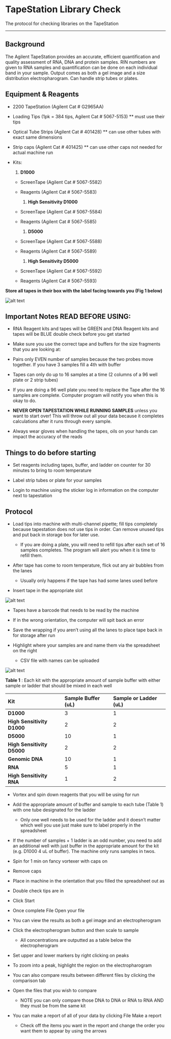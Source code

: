 # TapeStation Library Check

The protocol for checking libraries on the TapeStation

------------------------------------------------------------------------

## **Background** {.unnumbered}

The Agilent TapeStation provides an accurate, efficient quantification and quality assessment of RNA, DNA and protein samples. RIN numbers are given to RNA samples and quantification can be done on each individual band in your sample. Output comes as both a gel image and a size distribution electropharogram. Can handle strip tubes or plates.

## **Equipment & Reagents** {.unnumbered}

-   2200 TapeStation (Agilent Cat \# G2965AA)

-   Loading Tips (1pk = 384 tips, Agilent Cat \# 5067-5153) \*\* must use their tips

-   Optical Tube Strips (Agilent Cat \# 401428) \*\* can use other tubes with exact same dimensions

-   Strip caps (Agilent Cat \# 401425) \*\* can use other caps not needed for actual machine run

-   Kits:

    1.  **D1000**

    -   ScreenTape (Agilent Cat \# 5067-5582)

    -   Reagents (Agilent Cat \# 5067-5583)

        1.  **High Sensitivity D1000**

    -   ScreenTape (Agilent Cat \# 5067-5584)

    -   Reagents (Agilent Cat \# 5067-5585)

        1.  **D5000**

    -   ScreenTape (Agilent Cat \# 5067-5588)

    -   Reagents (Agilent Cat \# 5067-5589)

        1.  **High Sensitivity D5000**

    -   ScreenTape (Agilent Cat \# 5067-5592)

    -   Reagents (Agilent Cat \# 5067-5593)

**Store all tapes in their box with the label facing towards you (Fig 1 below)**

![](https://docs.google.com/drawings/d/1t0-f8TKZFptM4MrDHA_w4AtsOcy_YRR7boeD1aCk2mg/pub?w=1429&h=495){alt="alt text"}

## **Important Notes READ BEFORE USING:** {.unnumbered}

-   RNA Reagent kits and tapes will be GREEN and DNA Reagent kits and tapes will be BLUE double check before you get started

-   Make sure you use the correct tape and buffers for the size fragments that you are looking at:

-   Pairs only EVEN number of samples because the two probes move together. If you have 3 samples fill a 4th with buffer

-   Tapes can only do up to 16 samples at a time (2 columns of a 96 well plate or 2 strip tubes)

-   If you are doing a 96 well plate you need to replace the Tape after the 16 samples are complete. Computer program will notify you when this is okay to do.

-   **NEVER OPEN TAPESTATION WHILE RUNNING SAMPLES** unless you want to start over! This will throw out all your data because it completes calculations after it runs through every sample.

-   Always wear gloves when handling the tapes, oils on your hands can impact the accuracy of the reads

## **Things to do before starting** {.unnumbered}

-   Set reagents including tapes, buffer, and ladder on counter for 30 minutes to bring to room temperature

-   Label strip tubes or plate for your samples

-   Login to machine using the sticker log in information on the computer next to tapestation

## **Protocol** {.unnumbered}

-   Load tips into machine with multi-channel pipette; fill tips completely because tapestation does not use tips in order. Can remove unused tips and put back in storage box for later use.

    -   If you are doing a plate, you will need to refill tips after each set of 16 samples completes. The program will alert you when it is time to refill them.

-   After tape has come to room temperature, flick out any air bubbles from the lanes

    -   Usually only happens if the tape has had some lanes used before

-   Insert tape in the appropriate slot

![](https://docs.google.com/drawings/d/1ajGI6Yz1gpO-WCYh8056qCoPAlh_n4mYoNaOQg73TOc/pub?w=465&h=336){alt="alt text"}

-   Tapes have a barcode that needs to be read by the machine

-   If in the wrong orientation, the computer will spit back an error

-   Save the wrapping if you aren't using all the lanes to place tape back in for storage after run

-   Highlight where your samples are and name them via the spreadsheet on the right

    -   CSV file with names can be uploaded

![](https://docs.google.com/drawings/d/1joVrT3Hetfx3kbLPvPmTcUZlsE-SD004qC5AmqHDxq8/pub?w=239&h=283){alt="alt text"}

**Table 1** : Each kit with the appropriate amount of sample buffer with either sample or ladder that should be mixed in each well

| **Kit**                    | **Sample Buffer (uL)** | **Sample or Ladder (uL)** |
|:---------------------------|:-----------------------|:--------------------------|
| **D1000**                  | 3                      | 1                         |
| **High Sensitivity D1000** | 2                      | 2                         |
| **D5000**                  | 10                     | 1                         |
| **High Sensitivity D5000** | 2                      | 2                         |
| **Genomic DNA**            | 10                     | 1                         |
| **RNA**                    | 5                      | 1                         |
| **High Sensitivity RNA**   | 1                      | 2                         |

-   Vortex and spin down reagents that you will be using for run

-   Add the appropriate amount of buffer and sample to each tube (Table 1) with one tube designated for the ladder

    -   Only one well needs to be used for the ladder and it doesn't matter which well you use just make sure to label properly in the spreadsheet

-   If the number of samples + 1 ladder is an odd number, you need to add an additional well with just buffer in the appropriate amount for the kit (e.g. D1000 4 uL of buffer). The machine only runs samples in twos.

-   Spin for 1 min on fancy vortexer with caps on

-   Remove caps

-   Place in machine in the orientation that you filled the spreadsheet out as

-   Double check tips are in

-   Click Start

-   Once complete File Open your file

-   You can view the results as both a gel image and an electropherogram

-   Click the electropherogram button and then scale to sample

    -   All concentrations are outputted as a table below the electropherogram

-   Set upper and lower markers by right clicking on peaks

-   To zoom into a peak, highlight the region on the electropharogram

-   You can also compare results between different files by clicking the comparison tab

-   Open the files that you wish to compare

    -   NOTE you can only compare those DNA to DNA or RNA to RNA AND they must be from the same kit

-   You can make a report of all of your data by clicking File Make a report

    -   Check off the items you want in the report and change the order you want them to appear by using the arrows
